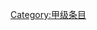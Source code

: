 {{catmore1|[[Wikipedia:可再生能源专题|Wikipedia:可再生能源专题]]}}
{{Articles by Quality|topic=可再生能源|project=可再生能源|format=TOC}}
{{emptycat}}

[[Category:甲级条目|Category:甲级条目]]
